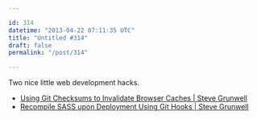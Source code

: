 ```yaml
---

id: 314
datetime: "2013-04-22 07:11:35 UTC"
title: "Untitled #314"
draft: false
permalink: "/post/314"

---
```


Two nice little web development hacks. 

 
 * [Using Git Checksums to Invalidate Browser Caches | Steve Grunwell](http://stevegrunwell.com/blog/using-git-checksums-to-invalidate-browser-caches/)
 * [Recompile SASS upon Deployment Using Git Hooks | Steve Grunwell](http://stevegrunwell.com/blog/recompile-sass-upon-deployment-using-git-hooks)



